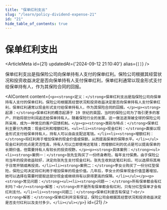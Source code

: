 ```yaml
---
title: "保单红利支出"
slug: "/learn/policy-dividend-expense-21"
id: "21"
hide_table_of_contents: true
---
```



# 保单红利支出

<ArticleMeta id={21} updatedAt={'2024-09-12 21:10:40'} alias={`[]`} />
<div className='border-solid border-b border-t-0 my-4 border-[var(--ifm-color-gray-300)]' />

保单红利支出是指保险公司向保单持有人支付的保单红利。保险公司根据其经营状况和投资收益决定是否向保单持有人支付保单红利，保单红利通常以现金形式支付给保单持有人，作为其保险合同的回报。

<AIContent content={`<p><strong>定义：</strong>保单红利支出是指保险公司向保单持有人支付的保单红利。保险公司根据其经营状况和投资收益决定是否向保单持有人支付保单红利，保单红利通常以现金形式支付给保单持有人，作为其保险合同的回报。</p><p><strong>起源：</strong>保单红利的概念起源于 19 世纪的英国，当时的保险公司为了吸引更多的客户，开始将部分利润返还给保单持有人。随着保险行业的发展，这一做法逐渐被全球的保险公司所采用，成为一种常见的客户回馈机制。</p><p><strong>类别与特点：</strong>保单红利主要分为两类：现金红利和增额红利。<ul><li><strong>现金红利：</strong>直接以现金形式支付给保单持有人，持有人可以自由支配这笔钱。</li><li><strong>增额红利：</strong>将红利用于增加保单的现金价值或保额，从而提高保单的保障水平。</li></ul>现金红利的优点是灵活性高，持有人可以立即使用这笔钱；而增额红利的优点是可以提高保单的长期价值，但需要持有人有较长的投资视野。</p><p><strong>具体案例：</strong><ul><li><strong>案例一：</strong>张先生购买了一份终身寿险，每年支付保费。由于保险公司当年的投资收益较好，决定向张先生支付现金红利。张先生收到这笔红利后，可以选择将其用于日常开销或再投资。</li><li><strong>案例二：</strong>李女士购买了一份分红型保险，保险公司决定将红利用于增加保单的现金价值。几年后，李女士的保单现金价值显著增加，她可以选择在需要时提取这部分现金或继续持有以获得更高的保障。</li></ul></p><p><strong>常见问题：</strong><ul><li><strong>问题一：</strong>所有保单都会有红利吗？<br/><strong>解答：</strong>并不是所有保单都会有红利，只有分红型保单才会有红利支付。</li><li><strong>问题二：</strong>保单红利是否有保证？<br/><strong>解答：</strong>保单红利并没有保证，保险公司会根据其经营状况和投资收益决定是否支付红利以及支付多少。</li></ul></p>`} id={21} />

